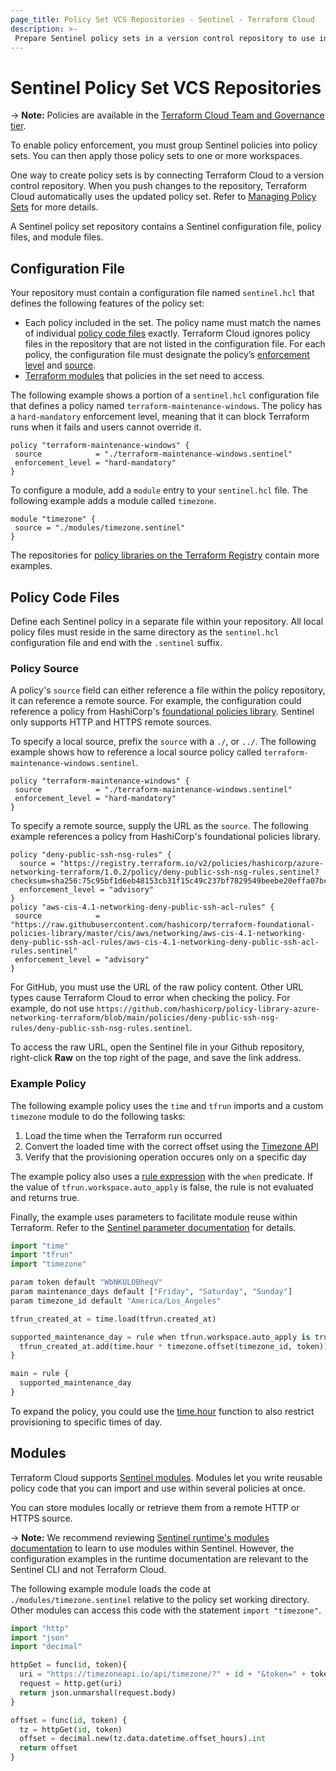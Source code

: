 ```yaml
---
page_title: Policy Set VCS Repositories - Sentinel - Terraform Cloud
description: >-
 Prepare Sentinel policy sets in a version control repository to use in Terraform Cloud.
---
```


# Sentinel Policy Set VCS Repositories

-> **Note:** Policies are available in the [Terraform Cloud Team and Governance tier](https://www.hashicorp.com/products/terraform/pricing).

To enable policy enforcement, you must group Sentinel policies into policy sets. You can then apply those policy sets to one or more workspaces.

One way to create policy sets is by connecting Terraform Cloud to a version control repository. When you push changes to the repository, Terraform Cloud automatically uses the updated policy set. Refer to [Managing Policy Sets](/cloud-docs/policy-enforcement/manage-policy-sets) for more details.

A Sentinel policy set repository contains a Sentinel configuration file, policy files, and module files.

## Configuration File

Your repository must contain a configuration file named `sentinel.hcl` that defines the following features of the policy set:

- Each policy included in the set. The policy name must match the names of individual [policy code files](#policy-code-files) exactly. Terraform Cloud ignores policy files in the repository that are not listed in the configuration file. For each policy, the configuration file must designate the policy’s [enforcement level](/cloud-docs/policy-enforcement/manage-policy-sets#policy-enforcement-levels) and [source](#policy-source).
- [Terraform modules](#modules) that policies in the set need to access.

The following example shows a portion of a `sentinel.hcl` configuration file that defines a policy named `terraform-maintenance-windows`. The policy has a `hard-mandatory` enforcement level, meaning that it can block Terraform runs when it fails and users cannot override it.

```hcl
policy "terraform-maintenance-windows" {
 source            = "./terraform-maintenance-windows.sentinel"
 enforcement_level = "hard-mandatory"
}
```

To configure a module, add a `module` entry to your `sentinel.hcl` file. The following example adds a module called `timezone`.

```hcl
module "timezone" {
 source = "./modules/timezone.sentinel"
}
```

The repositories for [policy libraries on the Terraform Registry](https://registry.terraform.io/browse/policies) contain more examples.

## Policy Code Files

Define each Sentinel policy in a separate file within your repository. All local policy files must reside in the same directory as the `sentinel.hcl` configuration file and end with the `.sentinel` suffix.

### Policy Source

A policy's `source` field can either reference a file within the policy repository, it can reference a remote source. For example, the configuration could reference a policy from HashiCorp's [foundational policies library](https://github.com/hashicorp/terraform-foundational-policies-library). Sentinel only supports HTTP and HTTPS remote sources.

To specify a local source, prefix the `source` with a `./`, or `../`. The following example shows how to reference a local source policy called `terraform-maintenance-windows.sentinel`.

```hcl
policy "terraform-maintenance-windows" {
 source            = "./terraform-maintenance-windows.sentinel"
 enforcement_level = "hard-mandatory"
}
```

To specify a remote source, supply the URL as the `source`. The following example references a policy from HashiCorp's foundational policies library.

```hcl
policy "deny-public-ssh-nsg-rules" {
  source = "https://registry.terraform.io/v2/policies/hashicorp/azure-networking-terraform/1.0.2/policy/deny-public-ssh-nsg-rules.sentinel?checksum=sha256:75c95bf1d6eb48153cb31f15c49c237bf7829549beebe20effa07bcdd3f3cb74"
  enforcement_level = "advisory"
}
policy "aws-cis-4.1-networking-deny-public-ssh-acl-rules" {
 source            = "https://raw.githubusercontent.com/hashicorp/terraform-foundational-policies-library/master/cis/aws/networking/aws-cis-4.1-networking-deny-public-ssh-acl-rules/aws-cis-4.1-networking-deny-public-ssh-acl-rules.sentinel"
 enforcement_level = "advisory"
}
```

For GitHub, you must use the URL of the raw policy content. Other URL types cause Terraform Cloud to error when checking the policy. For example, do not use `https://github.com/hashicorp/policy-library-azure-networking-terraform/blob/main/policies/deny-public-ssh-nsg-rules/deny-public-ssh-nsg-rules.sentinel`.

To access the raw URL, open the Sentinel file in your Github repository, right-click **Raw** on the top right of the page, and save the link address.

### Example Policy

The following example policy uses the `time` and `tfrun` imports and a custom  `timezone` module to do the following tasks:

1. Load the time when the Terraform run occurred
1. Convert the loaded time with the correct offset using the [Timezone API](https://timezoneapi.io/)
1. Verify that the provisioning operation occures only on a specific day

The example policy also uses a [rule expression](https://docs.hashicorp.com/sentinel/language/spec#rule-expressions) with the `when` predicate. If the value of `tfrun.workspace.auto_apply` is false, the rule is not evaluated and returns true.

Finally, the example uses parameters to facilitate module reuse within Terraform. Refer to the [Sentinel parameter documentation](https://docs.hashicorp.com/sentinel/language/parameters) for details.


```python
import "time"
import "tfrun"
import "timezone"

param token default "WbNKULOBheqV"
param maintenance_days default ["Friday", "Saturday", "Sunday"]
param timezone_id default "America/Los_Angeles"

tfrun_created_at = time.load(tfrun.created_at)

supported_maintenance_day = rule when tfrun.workspace.auto_apply is true {
  tfrun_created_at.add(time.hour * timezone.offset(timezone_id, token)).weekday_name in maintenance_days
}

main = rule {
  supported_maintenance_day
}
```

To expand the policy, you could use the [time.hour](https://docs.hashicorp.com/sentinel/imports/time#time-hour) function to also restrict provisioning to specific times of day.

## Modules

Terraform Cloud supports [Sentinel modules](https://docs.hashicorp.com/sentinel/extending/modules). Modules let you write reusable policy code that you can import and use within several policies at once.

You can store modules locally or retrieve them from a remote HTTP or HTTPS source.

-> **Note:** We recommend reviewing [Sentinel runtime's modules documentation](https://docs.hashicorp.com/sentinel/extending/modules) to learn to use modules within Sentinel. However, the configuration examples in the runtime documentation are relevant to the Sentinel CLI and not Terraform Cloud.

The following example module loads the code at `./modules/timezone.sentinel` relative to the policy set working directory. Other modules can access this code with the statement `import "timezone"`.

```python
import "http"
import "json"
import "decimal"

httpGet = func(id, token){
  uri = "https://timezoneapi.io/api/timezone/?" + id + "&token=" + token
  request = http.get(uri)
  return json.unmarshal(request.body)
}

offset = func(id, token) {
  tz = httpGet(id, token)
  offset = decimal.new(tz.data.datetime.offset_hours).int
  return offset
}
```